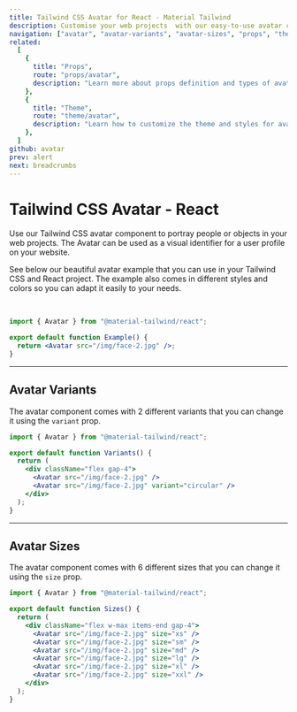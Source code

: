 ```yaml
---
title: Tailwind CSS Avatar for React - Material Tailwind
description: Customise your web projects  with our easy-to-use avatar component for Tailwind CSS and React using Material Design guidelines.
navigation: ["avatar", "avatar-variants", "avatar-sizes", "props", "theme"]
related:
  [
    {
      title: "Props",
      route: "props/avatar",
      description: "Learn more about props definition and types of avatar component.",
    },
    {
      title: "Theme",
      route: "theme/avatar",
      description: "Learn how to customize the theme and styles for avatar component.",
    },
  ]
github: avatar
prev: alert
next: breadcrumbs
---
```


# Tailwind CSS Avatar - React

Use our Tailwind CSS avatar component to portray people or objects in your web projects. The Avatar can be used as a visual identifier for a user profile on your website.

See below our beautiful avatar example that you can use in your Tailwind CSS and React project. The example also comes in different styles and colors so you can adapt it easily to your needs.

<br />

<ComponentDemo id="avatar">
  <Avatar src="/img/face-2.jpg" />
</ComponentDemo>

```jsx
import { Avatar } from "@material-tailwind/react";

export default function Example() {
  return <Avatar src="/img/face-2.jpg" />;
}
```

---

## Avatar Variants

The avatar component comes with 2 different variants that you can change it using the <Code>variant</Code> prop.

<ComponentDemo id="avatar-variants">
  <div className="flex gap-4">
    <Avatar src="/img/face-2.jpg" />
    <Avatar src="/img/face-2.jpg" variant="circular" />
  </div>
</ComponentDemo>

```jsx
import { Avatar } from "@material-tailwind/react";

export default function Variants() {
  return (
    <div className="flex gap-4">
      <Avatar src="/img/face-2.jpg" />
      <Avatar src="/img/face-2.jpg" variant="circular" />
    </div>
  );
}
```

---

## Avatar Sizes

The avatar component comes with 6 different sizes that you can change it using the <Code>size</Code> prop.

<ComponentDemo id="avatar-sizes">
  <div className="flex w-max items-end gap-4">
    <Avatar src="/img/face-2.jpg" size="xs" />
    <Avatar src="/img/face-2.jpg" size="sm" />
    <Avatar src="/img/face-2.jpg" size="md" />
    <Avatar src="/img/face-2.jpg" size="lg" />
    <Avatar src="/img/face-2.jpg" size="xl" />
    <Avatar src="/img/face-2.jpg" size="xxl" />
  </div>
</ComponentDemo>

```jsx
import { Avatar } from "@material-tailwind/react";

export default function Sizes() {
  return (
    <div className="flex w-max items-end gap-4">
      <Avatar src="/img/face-2.jpg" size="xs" />
      <Avatar src="/img/face-2.jpg" size="sm" />
      <Avatar src="/img/face-2.jpg" size="md" />
      <Avatar src="/img/face-2.jpg" size="lg" />
      <Avatar src="/img/face-2.jpg" size="xl" />
      <Avatar src="/img/face-2.jpg" size="xxl" />
    </div>
  );
}
```

<span id="props" className="scroll-mt-48" />
<span id="theme" className="scroll-mt-48" />
